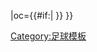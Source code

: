 {{fb team |t=-{zh-hans:莱斯特城;zh-hk:李斯特城;zh-tw:萊斯特城}- |tan=莱斯特城足球俱乐部 |tc=ENG |abb={{#if:{{{abb|}}}|LEI{{0}}}} |oc={{#if:{{{oc|}}}|{{{oc}}} }} }}<!--
--><noinclude>[[Category:足球模板]]</noinclude>